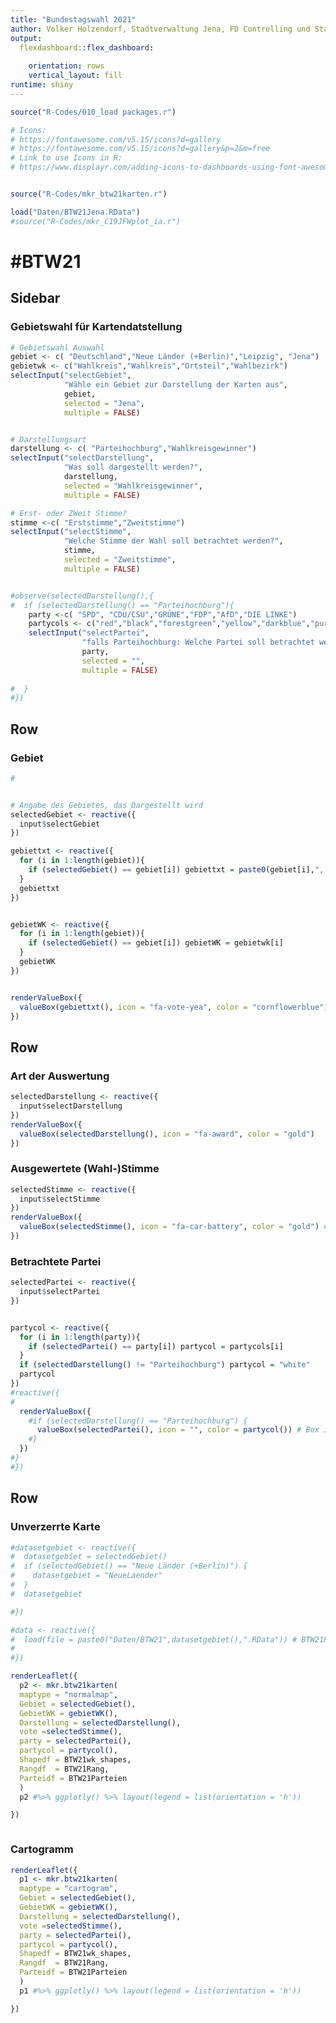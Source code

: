 ```yaml
---
title: "Bundestagswahl 2021"
author: Volker Holzendorf, Stadtverwaltung Jena, FD Controlling und Statistik
output: 
  flexdashboard::flex_dashboard:
    
    orientation: rows
    vertical_layout: fill
runtime: shiny
---
```


```r
source("R-Codes/010_load packages.r")

# Icons:
# https://fontawesome.com/v5.15/icons?d=gallery
# https://fontawesome.com/v5.15/icons?d=gallery&p=2&m=free
# Link to use Icons in R:
# https://www.displayr.com/adding-icons-to-dashboards-using-font-awesome/


source("R-Codes/mkr_btw21karten.r")

load("Daten/BTW21Jena.RData")
#source("R-Codes/mkr_C19JFWplot_ia.r")

```


#BTW21
=======================================================================

Sidebar {.sidebar}
-----------------------------------------------------------------------

### Gebietswahl für Kartendatstellung


```r
# Gebietswahl Auswahl
gebiet <- c( "Deutschland","Neue Länder (+Berlin)","Leipzig", "Jena")
gebietwk <- c("Wahlkreis","Wahlkreis","Ortsteil","Wahlbezirk")
selectInput("selectGebiet",
            "Wähle ein Gebiet zur Darstellung der Karten aus",
            gebiet,
            selected = "Jena",
            multiple = FALSE)


# Darstellungsart
darstellung <- c( "Parteihochburg","Wahlkreisgewinner")
selectInput("selectDarstellung", 
            "Was soll dargestellt werden?",
            darstellung,
            selected = "Wahlkreisgewinner",
            multiple = FALSE)

# Erst- oder ZWeit Stimme?
stimme <-c( "Erststimme","Zweitstimme")
selectInput("selectStimme", 
            "Welche Stimme der Wahl soll betrachtet werden?",
            stimme,
            selected = "Zweitstimme",
            multiple = FALSE)


#observe(selectedDarstellung(),{
#  if (selectedDarstellung() == "Parteihochburg"){
    party <-c( "SPD", "CDU/CSU","GRÜNE","FDP","AfD","DIE LINKE")
    partycols <- c("red","black","forestgreen","yellow","darkblue","purple")
    selectInput("selectPartei", 
                "falls Parteihochburg: Welche Partei soll betrachtet werden?",
                party,
                selected = "",
                multiple = FALSE)
    
#  }
#})
```

Row
-----------------------------------------------------------------------

### Gebiet {.value-box}



```r

# 


# Angabe des Gebietes, das Dargestellt wird
selectedGebiet <- reactive({
  input$selectGebiet
})

gebiettxt <- reactive({
  for (i in 1:length(gebiet)){
    if (selectedGebiet() == gebiet[i]) gebiettxt = paste0(gebiet[i],", ",gebietwk[i])
  }
  gebiettxt
})


gebietWK <- reactive({
  for (i in 1:length(gebiet)){
    if (selectedGebiet() == gebiet[i]) gebietWK = gebietwk[i]
  }
  gebietWK
})


renderValueBox({
  valueBox(gebiettxt(), icon = "fa-vote-yea", color = "cornflowerblue")
})
```



Row
-----------------------------------------------------------------------


### Art der Auswertung {.value-box}

```r
selectedDarstellung <- reactive({
  input$selectDarstellung
})
renderValueBox({
  valueBox(selectedDarstellung(), icon = "fa-award", color = "gold") 
})
```


### Ausgewertete (Wahl-)Stimme {.value-box}

```r
selectedStimme <- reactive({
  input$selectStimme
})
renderValueBox({
  valueBox(selectedStimme(), icon = "fa-car-battery", color = "gold") # Farbe für Stimmenartß
})
```


### Betrachtete Partei {.value-box}

```r
selectedPartei <- reactive({
  input$selectPartei
})


partycol <- reactive({
  for (i in 1:length(party)){
    if (selectedPartei() == party[i]) partycol = partycols[i]
  }
  if (selectedDarstellung() != "Parteihochburg") partycol = "white"
  partycol
})
#reactive({
#
  renderValueBox({
    #if (selectedDarstellung() == "Parteihochburg") {
      valueBox(selectedPartei(), icon = "", color = partycol()) # Box in Parteifarbe
    #}
  })
#}
#})
```



Row 
-----------------------------------------------------------------------


### Unverzerrte Karte

```r
#datasetgebiet <- reactive({
#  datasetgebiet = selectedGebiet()
#  if (selectedGebiet() == "Neue Länder (+Berlin)") {
#    datasetgebiet = "NeueLaender"
#  }
#  datasetgebiet

#})

#data <- reactive({
#  load(file = paste0("Daten/BTW21",datasetgebiet(),".RData")) # BTW21Parteien,BTW21Rang,BTW21wk_shapes
#  
#})
```

```r
renderLeaflet({
  p2 <- mkr.btw21karten(
  maptype = "normalmap",
  Gebiet = selectedGebiet(),
  GebietWK = gebietWK(),
  Darstellung = selectedDarstellung(),
  vote =selectedStimme(),
  party = selectedPartei(),
  partycol = partycol(),
  Shapedf = BTW21wk_shapes, 
  Rangdf  = BTW21Rang,
  Parteidf = BTW21Parteien
  )
  p2 #%>% ggplotly() %>% layout(legend = list(orientation = 'h'))

})



```


### Cartogramm

```r
renderLeaflet({
  p1 <- mkr.btw21karten(
  maptype = "cartogram",
  Gebiet = selectedGebiet(),
  GebietWK = gebietWK(),
  Darstellung = selectedDarstellung(),
  vote =selectedStimme(),
  party = selectedPartei(),
  partycol = partycol(),
  Shapedf = BTW21wk_shapes,
  Rangdf  = BTW21Rang,
  Parteidf = BTW21Parteien
  )
  p1 #%>% ggplotly() %>% layout(legend = list(orientation = 'h'))

})

```

